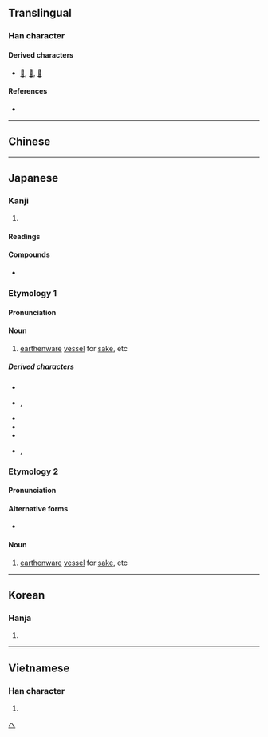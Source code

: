 {{also|甕}}
{{character info/new}}
==Translingual==

===Han character===
{{Han char|rn=98|rad=瓦|as=04|sn=8|four=80717|canj=CIMN|ids=⿱公瓦}}

====Derived characters====
* [[𡍻]], [[𡹳]], [[𬫱]]

====References====
* {{Han ref|kx=0748.190|dkj=21461|dj=1157.060|hdz=21422.170|uh=74EE|ud=29934|bh=CFD8|bd=53208}}

----

==Chinese==
{{zh-see|甕}}
{{attention|zh|Needs to be cleaned up - have diff OC prons, senses are also different}}

----

==Japanese==

===Kanji===
{{ja-kanji|rs=瓦04}}

# {{defn|lang=ja|sort=瓦04}}

====Readings====
{{ja-readings|goon=[[う]] (u)|kanon=[[おう]] (ō)|kun=[[へ]] (he), [[もたい]] (motai)}}

====Compounds====
* {{ja-r|平瓮|ひらか}}

===Etymology 1===
{{ja-kanjitab|へ|yomi=k}}

====Pronunciation====
{{ja-pron|yomi=k|へ}}

====Noun====
{{ja-noun|へ}}

# [[earthenware]] [[vessel]] for [[sake]], etc

=====Derived characters=====
* {{ja-r|斎瓮|いみべ}}
* {{ja-r|斎瓮|いわいべ}}, {{ja-r|忌瓮|いわいべ}}
* {{ja-r|探湯瓮|くかへ}}
* {{ja-r|細瓮|ささべ}}
* {{ja-r|竹瓮|たつべ}}
* {{ja-r|埴瓮|はにべ}}, {{ja-r|埴瓫|はにべ}}

===Etymology 2===
{{ja-kanjitab|もたい|yomi=k}}

====Pronunciation====
{{ja-pron|yomi=k|もたい}}

====Alternative forms====
* {{ja-l|甕}}

====Noun====
{{ja-noun|もたい|hhira=もたひ}}

# [[earthenware]] [[vessel]] for [[sake]], etc

[[Category:ja:Containers|へ]]

----

==Korean==

===Hanja===
{{ko-hanja|hangeul=옹|eumhun=|rv=ong|mr=ong|y=ong}}

# {{defn|lang=ko|sort=瓦04}}

----

==Vietnamese==

===Han character===
{{vi-hantu|[[úng]]|rs=瓦04}}

# {{defn|lang=vi|sort=瓦04}}
